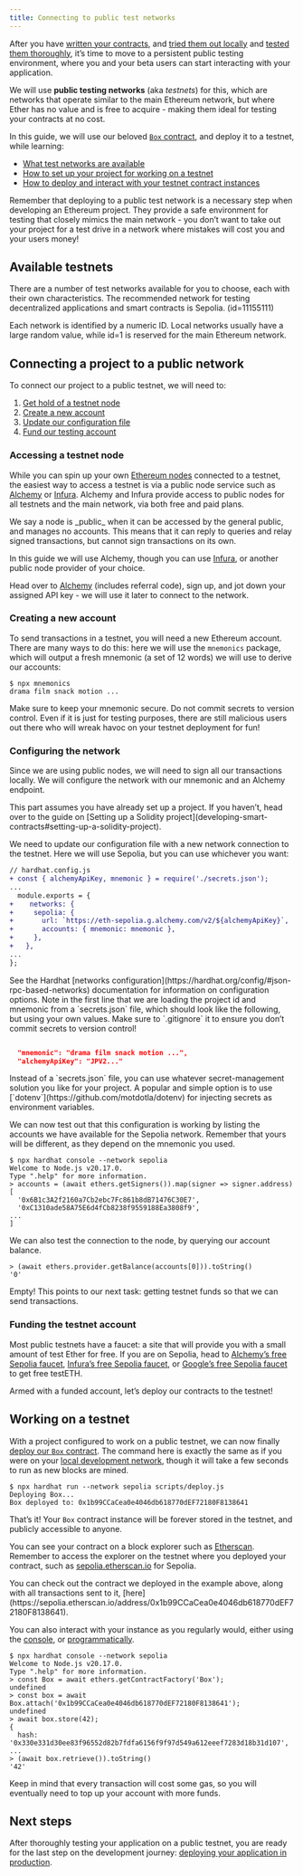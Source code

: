 ```yaml
---
title: Connecting to public test networks
---
```


After you have [written your contracts](developing-smart-contracts), and [tried them out locally](deploying-and-interacting) and [tested them thoroughly](writing-automated-tests), it’s time to move to a persistent public testing environment, where you and your beta users can start interacting with your application.

We will use **public testing networks** (aka _testnets_) for this, which are networks that operate similar to the main Ethereum network, but where Ether has no value and is free to acquire - making them ideal for testing your contracts at no cost.

In this guide, we will use our beloved [`Box` contract](developing-smart-contracts#box-contract), and deploy it to a testnet, while learning:

* [What test networks are available](#available-testnets)
* [How to set up your project for working on a testnet](#connecting-a-project-to-a-public-network)
* [How to deploy and interact with your testnet contract instances](#working-on-a-testnet)

Remember that deploying to a public test network is a necessary step when developing an Ethereum project. They provide a safe environment for testing that closely mimics the main network - you don’t want to take out your project for a test drive in a network where mistakes will cost you and your users money!

## Available testnets

There are a number of test networks available for you to choose, each with their own characteristics. The recommended network for testing decentralized applications and smart contracts is Sepolia. (id=11155111)

<Callout>
Each network is identified by a numeric ID. Local networks usually have a large random value, while id=1 is reserved for the main Ethereum network.
</Callout>

## Connecting a project to a public network

To connect our project to a public testnet, we will need to:

1. [Get hold of a testnet node](#accessing-a-testnet-node)
2. [Create a new account](#creating-a-new-account)
3. [Update our configuration file](#configuring-the-network)
4. [Fund our testing account](#funding-the-testnet-account)

### Accessing a testnet node

While you can spin up your own [Ethereum nodes](https://ethereum.org/en/developers/docs/nodes-and-clients/run-a-node/) connected to a testnet, the easiest way to access a testnet is via a public node service such as [Alchemy](https://alchemy.com/) or [Infura](https://infura.io). Alchemy and Infura provide access to public nodes for all testnets and the main network, via both free and paid plans.

<Callout>
We say a node is _public_ when it can be accessed by the general public, and manages no accounts. This means that it can reply to queries and relay signed transactions, but cannot sign transactions on its own.
</Callout>

In this guide we will use Alchemy, though you can use [Infura](https://infura.io/), or another public node provider of your choice.

Head over to [Alchemy](https://dashboard.alchemyapi.io/signup?referral=53fcee38-b894-4d5f-bd65-885d241f8d29) (includes referral code), sign up, and jot down your assigned API key - we will use it later to connect to the network.

### Creating a new account

To send transactions in a testnet, you will need a new Ethereum account. There are many ways to do this: here we will use the `mnemonics` package, which will output a fresh mnemonic (a set of 12 words) we will use to derive our accounts:

```console
$ npx mnemonics
drama film snack motion ...
```

<Callout type='warn'>
Make sure to keep your mnemonic secure. Do not commit secrets to version control. Even if it is just for testing purposes, there are still malicious users out there who will wreak havoc on your testnet deployment for fun!
</Callout>

### Configuring the network

Since we are using public nodes, we will need to sign all our transactions locally. We will configure the network with our mnemonic and an Alchemy endpoint.

<Callout>
This part assumes you have already set up a project. If you haven’t, head over to the guide on [Setting up a Solidity project](developing-smart-contracts#setting-up-a-solidity-project).
</Callout>

We need to update our configuration file with a new network connection to the testnet. Here we will use Sepolia, but you can use whichever you want:
```diff
// hardhat.config.js
+ const { alchemyApiKey, mnemonic } = require('./secrets.json');
...
  module.exports = {
+    networks: {
+     sepolia: {
+       url: `https://eth-sepolia.g.alchemy.com/v2/${alchemyApiKey}`,
+       accounts: { mnemonic: mnemonic },
+     },
+   },
...
};
```

<Callout>
See the Hardhat [networks configuration](https://hardhat.org/config/#json-rpc-based-networks) documentation for information on configuration options.
Note in the first line that we are loading the project id and mnemonic from a `secrets.json` file, which should look like the following, but using your own values. Make sure to `.gitignore` it to ensure you don’t commit secrets to version control!
</Callout>

```json

  "mnemonic": "drama film snack motion ...",
  "alchemyApiKey": "JPV2..."

```

<Callout>
Instead of a `secrets.json` file, you can use whatever secret-management solution you like for your project. A popular and simple option is to use [`dotenv`](https://github.com/motdotla/dotenv) for injecting secrets as environment variables.
</Callout>

We can now test out that this configuration is working by listing the accounts we have available for the Sepolia network. Remember that yours will be different, as they depend on the mnemonic you used.

```console
$ npx hardhat console --network sepolia
Welcome to Node.js v20.17.0.
Type ".help" for more information.
> accounts = (await ethers.getSigners()).map(signer => signer.address)
[
  '0x6B1c3A2f2160a7Cb2ebc7Fc861b8dB71476C30E7',
  '0xC1310ade58A75E6d4fCb8238f9559188Ea3808f9',
...
]
```
We can also test the connection to the node, by querying our account balance.
```console
> (await ethers.provider.getBalance(accounts[0])).toString()
'0'
```

Empty! This points to our next task: getting testnet funds so that we can send transactions.

### Funding the testnet account

Most public testnets have a faucet: a site that will provide you with a small amount of test Ether for free. If you are on Sepolia, head to [Alchemy’s free Sepolia faucet](https://www.alchemy.com/faucets/ethereum-sepolia), [Infura’s free Sepolia faucet](https://www.infura.io/faucet), or [Google’s free Sepolia faucet](https://cloud.google.com/application/web3/faucet/ethereum/sepolia) to get free testETH.

Armed with a funded account, let’s deploy our contracts to the testnet!

## Working on a testnet

With a project configured to work on a public testnet, we can now finally [deploy our `Box` contract](:deploying-and-interacting#deploying-a-smart-contract). The command here is exactly the same as if you were on your [local development network](:deploying-and-interacting#local-blockchain), though it will take a few seconds to run as new blocks are mined.

```console
$ npx hardhat run --network sepolia scripts/deploy.js
Deploying Box...
Box deployed to: 0x1b99CCaCea0e4046db618770dEF72180F8138641
```

That’s it! Your `Box` contract instance will be forever stored in the testnet, and publicly accessible to anyone.

You can see your contract on a block explorer such as [Etherscan](https://etherscan.io/). Remember to access the explorer on the testnet where you deployed your contract, such as [sepolia.etherscan.io](https://sepolia.etherscan.io) for Sepolia.

<Callout>
You can check out the contract we deployed in the example above, along with all transactions sent to it, [here](https://sepolia.etherscan.io/address/0x1b99CCaCea0e4046db618770dEF72180F8138641).
</Callout>

You can also interact with your instance as you regularly would, either using the [console](:deploying-and-interacting#interacting-from-the-console), or [programmatically](:deploying-and-interacting#interacting-programatically).

```console
$ npx hardhat console --network sepolia
Welcome to Node.js v20.17.0.
Type ".help" for more information.
> const Box = await ethers.getContractFactory('Box');
undefined
> const box = await Box.attach('0x1b99CCaCea0e4046db618770dEF72180F8138641');
undefined
> await box.store(42);
{
  hash: '0x330e331d30ee83f96552d82b7fdfa6156f9f97d549a612eeef7283d18b31d107',
...
> (await box.retrieve()).toString()
'42'
```
Keep in mind that every transaction will cost some gas, so you will eventually need to top up your account with more funds.

## Next steps

After thoroughly testing your application on a public testnet, you are ready for the last step on the development journey: [deploying your application in production](preparing-for-mainnet).
